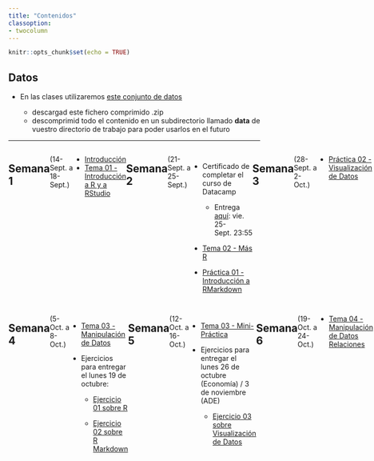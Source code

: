 ```yaml
---
title: "Contenidos"
classoption:
- twocolumn
---
```


```r
knitr::opts_chunk$set(echo = TRUE)
```

## Datos


* En las clases utilizaremos [este conjunto de datos](https://drive.google.com/file/d/1_oeCFuxeu_11qFuBGgI6YhfqfYcMDT7W/view?usp=sharing) 

  <!-- (https://github.com/albarran/CursoBigData/tree/master/data) -->

  - descargad este fichero comprimido .zip
  - descomprimid todo el contenido en un subdirectorio llamado **data** de vuestro directorio de trabajo para poder usarlos en el futuro

***

:::: {style="display: flex;"}

::: {}

## Semana 1  {.columns-2}
(14-Sept. a 18-Sept.)

  * [Introducción](0Intro.html)
  * [Tema 01 - Introducción a R y a RStudio](Tema01.html)
  
:::

::: {}

## Semana 2
(21-Sept. a 25-Sept.)

  * Certificado de completar el curso de Datacamp
    - Entrega [aquí](https://docs.google.com/forms/d/e/1FAIpQLScxZ3PuU3y58buOupBmtpNhoIprMKgTydX4wH_WdontaEo9Mg/viewform): vie. 25-Sept. 23:55

  * [Tema 02 - Más R](Tema02.html) 

  * [Práctica 01 - Introducción a RMarkdown](Pract01.html)

:::

::: {}

## Semana 3
(28-Sept. a 2-Oct.)

  * [Práctica 02 - Visualización de Datos](Pract02.html)
  
 
:::

::::


:::: {style="display: flex;"}



::: {}
## Semana 4
(5-Oct. a 8-Oct.)

 * [Tema 03 - Manipulación de Datos](Tema03sl.html)
 
 * Ejercicios para entregar el lunes 19 de octubre:
 
      + [Ejercicio 01 sobre R](Ejerc01.html)
      
      + [Ejercicio 02 sobre R Markdown](Ejerc02.html)

:::

::: {}
## Semana 5
(12-Oct. a 16-Oct.)

 * [Tema 03 - Mini-Práctica](PregT03.Ejerc.html)
 
 * Ejercicios para entregar el lunes 26 de octubre (Economía) / 3 de noviembre (ADE)
 
      + [Ejercicio 03 sobre Visualización de Datos](Ejerc03.html)
      
 

:::

::: {}
## Semana 6
(19-Oct. a 24-Oct.)

 * [Tema 04 - Manipulación de Datos Relaciones](Tema04sl.html)

:::


::::

